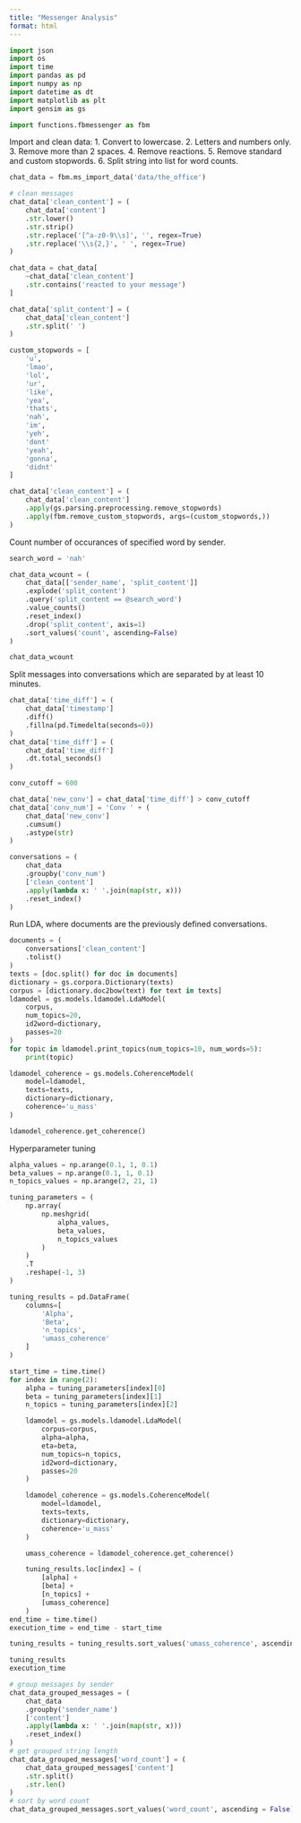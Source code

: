 ```yaml
---
title: "Messenger Analysis"
format: html
---
```


```python
import json
import os
import time
import pandas as pd
import numpy as np
import datetime as dt
import matplotlib as plt
import gensim as gs
```

```python
import functions.fbmessenger as fbm
```

Import and clean data:
1. Convert to lowercase.
2. Letters and numbers only.
3. Remove more than 2 spaces.
4. Remove reactions.
5. Remove standard and custom stopwords.
6. Split string into list for word counts.

```python
chat_data = fbm.ms_import_data('data/the_office')

# clean messages
chat_data['clean_content'] = (
    chat_data['content']
    .str.lower()
    .str.strip()
    .str.replace('[^a-z0-9\\s]', '', regex=True)
    .str.replace('\\s{2,}', ' ', regex=True)
)

chat_data = chat_data[
    ~chat_data['clean_content']
    .str.contains('reacted to your message')
]

chat_data['split_content'] = (
    chat_data['clean_content']
    .str.split(' ')
)

custom_stopwords = [
    'u', 
    'lmao', 
    'lol', 
    'ur', 
    'like', 
    'yea', 
    'thats', 
    'nah', 
    'im', 
    'yeh', 
    'dont' 
    'yeah', 
    'gonna', 
    'didnt'
]

chat_data['clean_content'] = (
    chat_data['clean_content']
    .apply(gs.parsing.preprocessing.remove_stopwords)
    .apply(fbm.remove_custom_stopwords, args=(custom_stopwords,))
)
```

Count number of occurances of specified word by sender.

```python
search_word = 'nah'

chat_data_wcount = (
    chat_data[['sender_name', 'split_content']]
    .explode('split_content')
    .query('split_content == @search_word')
    .value_counts()
    .reset_index()
    .drop('split_content', axis=1)
    .sort_values('count', ascending=False)
)

chat_data_wcount
```

Split messages into conversations which are separated by at least 10 minutes.

```python
chat_data['time_diff'] = (
    chat_data['timestamp']
    .diff()
    .fillna(pd.Timedelta(seconds=0))
)
chat_data['time_diff'] = (
    chat_data['time_diff']
    .dt.total_seconds()
)

conv_cutoff = 600

chat_data['new_conv'] = chat_data['time_diff'] > conv_cutoff
chat_data['conv_num'] = 'Conv ' + (
    chat_data['new_conv']
    .cumsum()
    .astype(str)
)

conversations = (
    chat_data
    .groupby('conv_num')
    ['clean_content']
    .apply(lambda x: ' '.join(map(str, x)))
    .reset_index()
)
```

Run LDA, where documents are the previously defined conversations.

```python
documents = (
    conversations['clean_content']
    .tolist()
)
texts = [doc.split() for doc in documents]
dictionary = gs.corpora.Dictionary(texts)
corpus = [dictionary.doc2bow(text) for text in texts]
ldamodel = gs.models.ldamodel.LdaModel(
    corpus,
    num_topics=20,
    id2word=dictionary,
    passes=20
)
for topic in ldamodel.print_topics(num_topics=10, num_words=5):
    print(topic)
```

```python
ldamodel_coherence = gs.models.CoherenceModel(
    model=ldamodel,
    texts=texts,
    dictionary=dictionary,
    coherence='u_mass'
)

ldamodel_coherence.get_coherence()
```

Hyperparameter tuning

```python
alpha_values = np.arange(0.1, 1, 0.1)
beta_values = np.arange(0.1, 1, 0.1)
n_topics_values = np.arange(2, 21, 1)

tuning_parameters = (
    np.array(
        np.meshgrid(
            alpha_values,
            beta_values,
            n_topics_values
        )
    )
    .T
    .reshape(-1, 3)
)

tuning_results = pd.DataFrame(
    columns=[
        'Alpha',
        'Beta',
        'n_topics',
        'umass_coherence'
    ]
)

start_time = time.time()
for index in range(2):
    alpha = tuning_parameters[index][0]
    beta = tuning_parameters[index][1]
    n_topics = tuning_parameters[index][2]

    ldamodel = gs.models.ldamodel.LdaModel(
        corpus=corpus,
        alpha=alpha,
        eta=beta,
        num_topics=n_topics,
        id2word=dictionary,
        passes=20
    )

    ldamodel_coherence = gs.models.CoherenceModel(
        model=ldamodel,
        texts=texts,
        dictionary=dictionary,
        coherence='u_mass'
    )

    umass_coherence = ldamodel_coherence.get_coherence()

    tuning_results.loc[index] = (
        [alpha] + 
        [beta] + 
        [n_topics] + 
        [umass_coherence]
    )
end_time = time.time()
execution_time = end_time - start_time

tuning_results = tuning_results.sort_values('umass_coherence', ascending=False)

tuning_results
execution_time
```

```python
# group messages by sender
chat_data_grouped_messages = (
    chat_data
    .groupby('sender_name')
    ['content']
    .apply(lambda x: ' '.join(map(str, x)))
    .reset_index()
)
# get grouped string length
chat_data_grouped_messages['word_count'] = (
    chat_data_grouped_messages['content']
    .str.split()
    .str.len()
)
# sort by word count
chat_data_grouped_messages.sort_values('word_count', ascending = False)
```